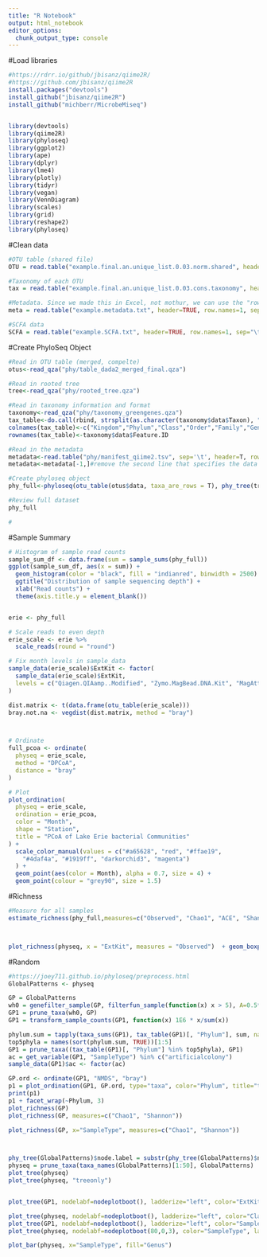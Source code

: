 ```yaml
---
title: "R Notebook"
output: html_notebook
editor_options: 
  chunk_output_type: console
---
```


#Load libraries
```r
#https://rdrr.io/github/jbisanz/qiime2R/
#https://github.com/jbisanz/qiime2R
install.packages("devtools")
install_github("jbisanz/qiime2R")
install_github("michberr/MicrobeMiseq")


library(devtools)
library(qiime2R)
library(phyloseq)
library(ggplot2)
library(ape)
library(dplyr)
library(lme4)
library(plotly)
library(tidyr)
library(vegan)
library(VennDiagram)
library(scales)
library(grid)
library(reshape2)
library(phyloseq)

```
#Clean data
```r
#OTU table (shared file)
OTU = read.table("example.final.an.unique_list.0.03.norm.shared", header=TRUE, sep="\t")

#Taxonomy of each OTU
tax = read.table("example.final.an.unique_list.0.03.cons.taxonomy", header=TRUE, sep="\t")

#Metadata. Since we made this in Excel, not mothur, we can use the "row.names" modifier to automatically name the rows by the values in the first column (sample names)
meta = read.table("example.metadata.txt", header=TRUE, row.names=1, sep="\t")

#SCFA data
SCFA = read.table("example.SCFA.txt", header=TRUE, row.names=1, sep="\t")

```


#Create PhyloSeq Object
```r
#Read in OTU table (merged, compelte)
otus<-read_qza("phy/table_dada2_merged_final.qza")

#Read in rooted tree
tree<-read_qza("phy/rooted_tree.qza")

#Read in taxonomy information and format
taxonomy<-read_qza("phy/taxonomy_greengenes.qza")
tax_table<-do.call(rbind, strsplit(as.character(taxonomy$data$Taxon), "; "))
colnames(tax_table)<-c("Kingdom","Phylum","Class","Order","Family","Genus","Species")
rownames(tax_table)<-taxonomy$data$Feature.ID

#Read in the metadata  
metadata<-read.table("phy/manifest_qiime2.tsv", sep='\t', header=T, row.names=1, comment="")
metadata<-metadata[-1,]#remove the second line that specifies the data type

#Create phyloseq object
phy_full<-phyloseq(otu_table(otus$data, taxa_are_rows = T), phy_tree(tree$data), tax_table(tax_table), sample_data(metadata))

#Review full dataset
phy_full

#
```

#Sample Summary
```r
# Histogram of sample read counts
sample_sum_df <- data.frame(sum = sample_sums(phy_full))
ggplot(sample_sum_df, aes(x = sum)) + 
  geom_histogram(color = "black", fill = "indianred", binwidth = 2500) +
  ggtitle("Distribution of sample sequencing depth") + 
  xlab("Read counts") +
  theme(axis.title.y = element_blank())


erie <- phy_full

# Scale reads to even depth 
erie_scale <- erie %>%
  scale_reads(round = "round") 

# Fix month levels in sample_data
sample_data(erie_scale)$ExtKit <- factor(
  sample_data(erie_scale)$ExtKit, 
  levels = c("Qiagen.QIAamp..Modified", "Zymo.MagBead.DNA.Kit", "MagAttract.PowerMag.Soil", "MagAttract.PowerMag.Microbiome", "Qiagen.DSP.Virus")
)

dist.matrix <- t(data.frame(otu_table(erie_scale)))
bray.not.na <- vegdist(dist.matrix, method = "bray")



# Ordinate
full_pcoa <- ordinate(
  physeq = erie_scale, 
  method = "DPCoA", 
  distance = "bray"
)

# Plot 
plot_ordination(
  physeq = erie_scale,
  ordination = erie_pcoa,
  color = "Month",
  shape = "Station",
  title = "PCoA of Lake Erie bacterial Communities"
) + 
  scale_color_manual(values = c("#a65628", "red", "#ffae19",
    "#4daf4a", "#1919ff", "darkorchid3", "magenta")
  ) +
  geom_point(aes(color = Month), alpha = 0.7, size = 4) +
  geom_point(colour = "grey90", size = 1.5) 

```

#Richness
```r
#Measure for all samples
estimate_richness(phy_full,measures=c("Observed", "Chao1", "ACE", "Shannon", "Simpson", "InvSimpson"))



plot_richness(physeq, x = "ExtKit", measures = "Observed")  + geom_boxplot(aes(x = ExtKit, y = value, color = NULL), alpha = 0.1)

```

#Random
```r
#https://joey711.github.io/phyloseq/preprocess.html
GlobalPatterns <- physeq

GP = GlobalPatterns
wh0 = genefilter_sample(GP, filterfun_sample(function(x) x > 5), A=0.5*nsamples(GP))
GP1 = prune_taxa(wh0, GP)
GP1 = transform_sample_counts(GP1, function(x) 1E6 * x/sum(x))

phylum.sum = tapply(taxa_sums(GP1), tax_table(GP1)[, "Phylum"], sum, na.rm=TRUE)
top5phyla = names(sort(phylum.sum, TRUE))[1:5]
GP1 = prune_taxa((tax_table(GP1)[, "Phylum"] %in% top5phyla), GP1)
ac = get_variable(GP1, "SampleType") %in% c("artificialcolony")
sample_data(GP1)$ac <- factor(ac)

GP.ord <- ordinate(GP1, "NMDS", "bray")
p1 = plot_ordination(GP1, GP.ord, type="taxa", color="Phylum", title="taxa")
print(p1)
p1 + facet_wrap(~Phylum, 3)
plot_richness(GP)
plot_richness(GP, measures=c("Chao1", "Shannon"))

plot_richness(GP, x="SampleType", measures=c("Chao1", "Shannon"))



phy_tree(GlobalPatterns)$node.label = substr(phy_tree(GlobalPatterns)$node.label, 1, 4)
physeq = prune_taxa(taxa_names(GlobalPatterns)[1:50], GlobalPatterns)
plot_tree(physeq)
plot_tree(physeq, "treeonly")


plot_tree(GP1, nodelabf=nodeplotboot(), ladderize="left", color="ExtKit")

plot_tree(physeq, nodelabf=nodeplotboot(), ladderize="left", color="Class")
plot_tree(GP1, nodelabf=nodeplotboot(), ladderize="left", color="SampleType", shape="ExtKit")
plot_tree(physeq, nodelabf=nodeplotboot(80,0,3), color="SampleType", ladderize="left")

plot_bar(physeq, x="SampleType", fill="Genus")




```